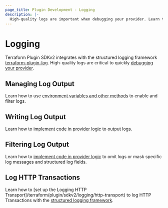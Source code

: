 ```yaml
---
page_title: Plugin Development - Logging
description: |-
  High-quality logs are important when debugging your provider. Learn to set-up logging and write meaningful logs.
---
```


# Logging

Terraform Plugin SDKv2 integrates with the structured logging framework [terraform-plugin-log](/terraform/plugin/log). High-quality logs are critical to quickly [debugging your provider](/terraform/plugin/debugging).

## Managing Log Output

Learn how to use [environment variables and other methods](/terraform/plugin/log/managing) to enable and filter logs.

## Writing Log Output

Learn how to [implement code in provider logic](/terraform/plugin/log/writing) to output logs.

## Filtering Log Output

Learn how to [implement code in provider logic](/terraform/plugin/log/filtering) to omit logs or mask specific log messages and structured log fields.

## Log HTTP Transactions

Learn how to [set up the Logging HTTP Transport]/terraform/plugin/sdkv2/logging/http-transport) to log HTTP Transactions with the [structured logging framework](/terraform/plugin/log).
